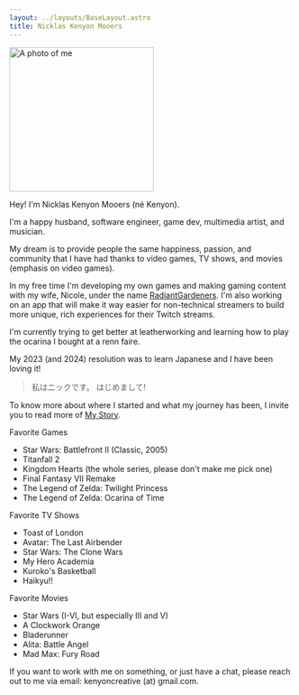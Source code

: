 ```yaml
---
layout: ../layouts/BaseLayout.astro
title: Nicklas Kenyon Mooers
---
```



<Image src={profileImage} alt="A photo of me" height="256px" width="256" className="profileImage"/>

Hey! I'm Nicklas Kenyon Mooers (né Kenyon). 

I'm a happy husband, software engineer, game dev, multimedia artist, and musician.

My dream is to provide people the same happiness, passion, and community that I have had thanks to video games, TV shows, and movies (emphasis on video games).

In my free time I'm developing my own games and making gaming content with my wife, Nicole, under the name [RadiantGardeners](https:///www.radiantgardeners.com). I'm also working on an app that will make it way easier for non-technical streamers to build more unique, rich experiences for their Twitch streams.

I'm currently trying to get better at leatherworking and learning how to play the ocarina I bought at a renn faire. 

My 2023 (and 2024) resolution was to learn Japanese and I have been loving it! 
> 私はニックです。 はじめまして!

To know more about where I started and what my journey has been, I invite you to read more of [My Story](/my-story/).

Favorite Games
- Star Wars: Battlefront II (Classic, 2005)
- Titanfall 2
- Kingdom Hearts (the whole series, please don't make me pick one)
- Final Fantasy VII Remake
- The Legend of Zelda: Twilight Princess
- The Legend of Zelda: Ocarina of Time

Favorite TV Shows
- Toast of London
- Avatar: The Last Airbender
- Star Wars: The Clone Wars
- My Hero Academia
- Kuroko's Basketball
- Haikyu!!

Favorite Movies
- Star Wars (I-VI, but especially III and V)
- A Clockwork Orange
- Bladerunner
- Alita: Battle Angel
- Mad Max: Fury Road

If you want to work with me on something, or just have a chat, please reach out to me via email: kenyoncreative (at) gmail.com.